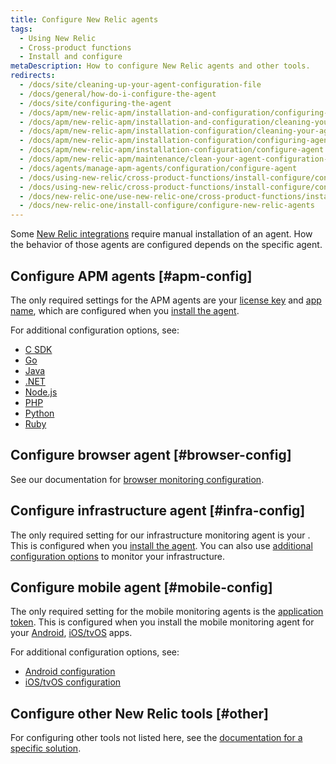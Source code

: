 ```yaml
---
title: Configure New Relic agents
tags:
  - Using New Relic
  - Cross-product functions
  - Install and configure
metaDescription: How to configure New Relic agents and other tools.
redirects:
  - /docs/site/cleaning-up-your-agent-configuration-file
  - /docs/general/how-do-i-configure-the-agent
  - /docs/site/configuring-the-agent
  - /docs/apm/new-relic-apm/installation-and-configuration/configuring-agent
  - /docs/apm/new-relic-apm/installation-and-configuration/cleaning-your-agent-configuration-file
  - /docs/apm/new-relic-apm/installation-configuration/cleaning-your-agent-configuration-file
  - /docs/apm/new-relic-apm/installation-configuration/configuring-agent
  - /docs/apm/new-relic-apm/installation-configuration/configure-agent
  - /docs/apm/new-relic-apm/maintenance/clean-your-agent-configuration-file
  - /docs/agents/manage-apm-agents/configuration/configure-agent
  - /docs/using-new-relic/cross-product-functions/install-configure/configure-agent
  - /docs/using-new-relic/cross-product-functions/install-configure/configure-new-relic-agents
  - /docs/new-relic-one/use-new-relic-one/cross-product-functions/install-configure/configure-new-relic-agents
  - /docs/new-relic-one/install-configure/configure-new-relic-agents
---
```


Some [New Relic integrations](https://newrelic.com/instant-observability/) require manual installation of an agent. How the behavior of those agents are configured depends on the specific agent.

## Configure APM agents [#apm-config]

The only required settings for the APM agents are your [license key](/docs/apis/intro-apis/new-relic-api-keys/#ingest-license-key) and [app name](/docs/apm/new-relic-apm/installation-configuration/name-your-application), which are configured when you [install the agent](/docs/agents/manage-apm-agents/installation/install-agent).

For additional configuration options, see:

* [C SDK](/docs/agents/c-sdk/install-configure/c-sdk-configuration)
* [Go](/docs/agents/go-agent/instrumentation/go-agent-configuration)
* [Java](/docs/agents/java-agent/configuration/java-agent-configuration-config-file)
* [.NET](/docs/agents/net-agent/installation-configuration/net-agent-configuration)
* [Node.js](/docs/agents/nodejs-agent/installation-configuration/nodejs-agent-configuration)
* [PHP](/docs/agents/php-agent/configuration/php-agent-configuration)
* [Python](/docs/agents/python-agent/installation-configuration/python-agent-configuration)
* [Ruby](/docs/agents/ruby-agent/installation-configuration/ruby-agent-configuration)

## Configure browser agent [#browser-config]

See our documentation for [browser monitoring configuration](/docs/browser/new-relic-browser/configuration).

## Configure infrastructure agent [#infra-config]

The only required setting for our infrastructure monitoring agent is your <LicenseKey />. This is configured when you [install the agent](/docs/agents/manage-apm-agents/installation/install-agent). You can also use [additional configuration options](/docs/infrastructure/new-relic-infrastructure/configuration/configure-infrastructure-agent) to monitor your infrastructure.

## Configure mobile agent [#mobile-config]

The only required setting for the mobile monitoring agents is the [application token](/docs/mobile-monitoring/new-relic-mobile/maintenance/viewing-your-application-token). This is configured when you install the mobile monitoring agent for your [Android](/docs/mobile-monitoring/new-relic-mobile-android/get-started/introduction-new-relic-mobile-android), [iOS/tvOS](/docs/mobile-monitoring/new-relic-mobile-ios/get-started/introduction-new-relic-mobile-ios) apps.

For additional configuration options, see:

* [Android configuration](/docs/mobile-monitoring/new-relic-mobile-android/api-guides/android-agent-configuration-feature-flags)
* [iOS/tvOS configuration](/docs/mobile-monitoring/new-relic-mobile-ios/api-guides/ios-agent-configuration-feature-flags)

## Configure other New Relic tools [#other]

For configuring other tools not listed here, see the [documentation for a specific solution](https://newrelic.com/instant-observability/).
